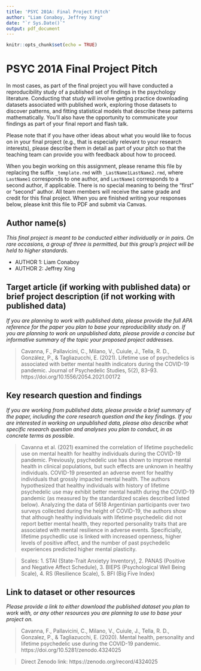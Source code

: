```yaml
---
title: 'PSYC 201A: Final Project Pitch'
author: "Liam Conaboy, Jeffrey Xing"
date: "`r Sys.Date()`"
output: pdf_document
---
```


```r
knitr::opts_chunk$set(echo = TRUE)
```

# PSYC 201A Final Project Pitch

In most cases, as part of the final project you will have conducted a reproducibility study of a published set of findings in the psychology literature. Conducting that study will involve getting practice downloading datasets associated with published work, exploring those datasets to discover patterns, and fitting statistical models that describe these patterns mathematically. You’ll also have the opportunity to communicate your findings as part of your final report and flash talk.

Please note that if you have other ideas about what you would like to focus on in your final project (e.g., that is especially relevant to your research interests), please describe them in detail as part of your pitch so that the teaching team can provide you with feedback about how to proceed. 

When you begin working on this assignment, please rename this file by replacing the suffix `_template.rmd` with `_LastName1LastName2.rmd`, where `LastName1` corresponds to one author, and `LastName1` corresponds to a second author, if applicable. There is no special meaning to being the "first" or "second" author. All team members will receive the same grade and credit for this final project. When you are finished writing your responses below, please knit this file to PDF and submit via Canvas. 

## Author name(s)
_This final project is meant to be conducted either individually or in pairs. On rare occasions, a group of three is permitted, but this group's project will be held to higher standards._

* AUTHOR 1: Liam Conaboy
* AUTHOR 2: Jeffrey Xing

## Target article (if working with published data) or brief project description (if not working with published data)
_If you are planning to work with published data, please provide the full APA reference for the paper you plan to base your reproducibility study on. If you are planning to work on unpublished data, please provide a concise but informative summary of the topic your proposed project addresses._

> Cavanna, F., Pallavicini, C., Milano, V., Cuiule, J., Tella, R. D., González, P., & Tagliazucchi, E. (2021). Lifetime use of psychedelics is associated with better mental health indicators during the COVID-19 pandemic. Journal of Psychedelic Studies, 5(2), 83–93. https://doi.org/10.1556/2054.2021.00172

## Key research question and findings
_If you are working from published data, please provide a brief summary of the paper, including the core research question and the key findings. If you are interested in working on unpublished data, please also describe what specific research question and analyses you plan to conduct, in as concrete terms as possible._

> Cavanna et al. (2021) examined the correlation of lifetime psychedelic use on mental health for healthy individuals during the COVID-19 pandemic. Previously, psychedelic use has shown to improve mental health in clinical populations, but such effects are unknown in healthy individuals. COVID-19 presented an adverse event for healthy individuals that grossly impacted mental health. The authors hypothesized that healthy individuals with history of lifetime psychedelic use may exhibit better mental health during the COVID-19 pandemic (as measured by the standardized scales described listed below). Analyzing the data of 5618 Argentinian participants over two surveys collected during the height of COVID-19, the authors show that although healthy individuals with lifetime psychedelic did not report better mental health, they reported personality traits that are associated with mental resilience in adverse events. Specificially, lifetime psychedlic use is linked with increased openness, higher levels of positive affect, and the number of past psychedelic experiences predicted higher mental plasticity. 

> Scales:
1. STAI (State-Trait Anxietyy Inventory), 
2. PANAS (Positive and Negative Affect Schedule), 
3. BIEPS (Psychological Well Being Scale),
4. RS (Resilience Scale),
5. BFI (Big Five Index)

## Link to dataset or other resources
_Please provide a link to either download the published dataset you plan to work with, or any other resources you are planning to use to base your project on._

> Cavanna, F., Pallavicini, C., Milano, V., Cuiule, J., Tella, R. D., Gonzalez, P., & Tagliazucchi, E. (2020). Mental health, personality and lifetime psychedelic use during the COVID-19 pandemic. https://doi.org/10.5281/zenodo.4324025

> Direct Zenodo link: https://zenodo.org/record/4324025

